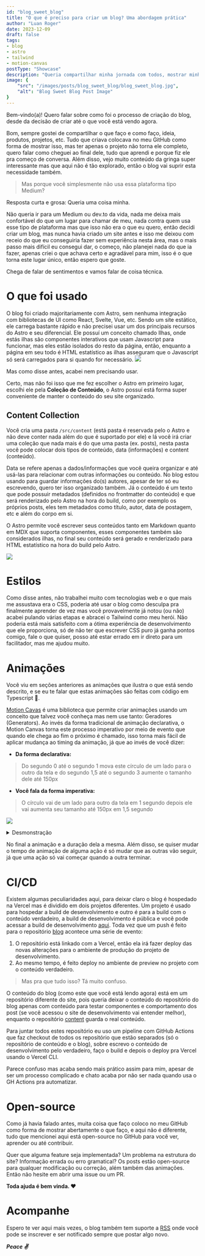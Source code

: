 ```yaml
---
id: "blog_sweet_blog"
title: "O que é preciso para criar um blog? Uma abordagem prática"
author: "Luan Roger"
date: 2023-12-09
draft: false
tags: 
- blog
- astro
- tailwind
- motion-canvas
postType: "Showcase"
description: "Queria compartilhar minha jornada com todos, mostrar minhas ideias, mas queria uma coisa minha, não queria ir para um Medium ou dev.to da vida. Nada me deixa mais confortável do que um lugar para chamar de meu."
image: {
    "src": "/images/posts/blog_sweet_blog/blog_sweet_blog.jpg",
    "alt": "Blog Sweet Blog Post Image"
}
---
```


Bem-vindo(a)! Quero falar sobre como foi o processo de criação do blog, desde da decisão de criar até o que você está vendo agora.

Bom, sempre gostei de compartilhar o que faço e como faço, ideia, produtos, projetos, etc. Tudo que criava colocava no meu GitHub como forma de mostrar isso, mas ter apenas o projeto não torna ele completo, quero falar como cheguei ao final dele, tudo que aprendi e porque fiz ele pra começo de conversa. Além disso, vejo muito conteúdo da gringa super interessante mas que aqui não é tão explorado, então o blog vai suprir esta necessidade também.

> Mas porque você simplesmente não usa essa plataforma tipo Medium?

Resposta curta e grosa: Queria uma coisa minha.

Não queria ir para um Medium ou dev.to da vida, nada me deixa mais confortável do que um lugar para chamar de meu, nada contra quem usa esse tipo de plataforma mas que isso não era o que eu quero, então decidi criar um blog, mas nunca havia criado um site antes e isso me deixou com receio do que eu conseguiria fazer sem experiência nesta área, mas o mais passo mais difícil eu consegui dar, o começo, não planejei nada do que ia fazer, apenas criei o que achava certo e agradável para mim, isso é o que torna este lugar único, então espero que goste.

Chega de falar de sentimentos e vamos falar de coisa técnica.

# O que foi usado
O blog foi criado majoritariamente com <BrandIcon brand="astro"/> Astro, sem nenhuma integração com bibliotecas de UI como <BrandIcon brand="react"/> React, <BrandIcon brand="svelte"/> Svelte, <BrandIcon brand="vuedotjs"/> Vue, etc. 
Sendo um site estático, ele carrega bastante rápido e não precisei usar um dos principais recursos do Astro e seu diferencial. Ele possuí um conceito chamado Ilhas, onde estás ilhas são componentes interativos que usam <BrandIcon brand="javascript"/> Javascript para funcionar, mas eles estão isolados do resto da página, então, enquanto a página em seu todo é <BrandIcon brand="html5"/> HTML estatístico as ilhas asseguram que o Javascript só será carregados para si quando for necessário.
![](/images/posts/blog_sweet_blog/astro_islands.gif)

Mas como disse antes, acabei nem precisando usar.

Certo, mas não foi isso que me fez escolher o Astro em primeiro lugar, escolhi ele pela **Coleção de Conteúdo**, o Astro possuí está forma super conveniente de manter o conteúdo do seu site organizado.

## Content Collection
Você cria uma pasta `/src/content` (está pasta é reservada pelo o Astro e não deve conter nada além do que é suportado por ele) e lá você irá criar uma coleção que nada mais é do que uma pasta (ex. posts), nesta pasta você pode colocar dois tipos de conteúdo, data (informações) e content (conteúdo).

Data se refere apenas a dados/informações que você queira organizar e até usá-las para relacionar com outras informações ou conteúdo. No blog estou usando para guardar informações do(s) autores, apesar de ter só eu escrevendo, quero ter isso organizado também.
Já o conteúdo é um texto que pode possuir metadados (definidos no frontmatter do conteúdo) e que será renderizado pelo Astro na hora do build, como por exemplo os próprios posts, eles tem metadados como título, autor, data de postagem, etc e além do corpo em si.

O Astro permite você escrever seus conteúdos tanto em <BrandIcon brand="markdown"/> Markdown quanto em <BrandIcon brand="mdx"/> MDX que suporta componentes, esses componentes também são considerados ilhas, no final seu conteúdo será gerado e renderizado para HTML estatístico na hora do build pelo Astro.

![](/images/posts/blog_sweet_blog/content_collection.gif)

# Estilos

Como disse antes, não trabalhei muito com tecnologias web e o que mais me assustava era o <BrandIcon brand="css3"/> CSS, poderia até usar o blog como desculpa pra finalmente aprender de vez mas você provavelmente já notou (ou não) acabei pulando várias etapas e abracei o <BrandIcon brand="tailwindcss"/> Tailwind como meu herói. 
Não poderia está mais satisfeito com a ótima experiência de desenvolvimento que ele proporciona, só de não ter que escrever CSS puro já ganha pontos comigo, fale o que quiser, posso até estar errado em ir direto para um facilitador, mas me ajudou muito.

# Animações
Você viu em seções anteriores as animações que ilustra o que está sendo descrito, e se eu te falar que estas animações são feitas com código em <BrandIcon brand="typescript"/> Typescript 🤯.

[Motion Cavas](https://motioncanvas.io) é uma biblioteca que permite criar animações usando um conceito que talvez você conheça mas nem use tanto: Geradores (Generators).
Ao invés da forma tradicional de animação declarativa, o Motion Canvas torna este processo imperativo por meio de evento que quando ele chega ao fim o próximo é chamado, isso torna mais fácil de aplicar mudança ao timing da animação, já que ao invés de você dizer:

- **Da forma declarativa:** 
> Do segundo 0 até o segundo 1 mova este círculo de um lado para o outro da tela e do segundo 1,5 até o segundo 3 aumente o tamanho dele até 150px
- **Você fala da forma imperativa:** 
> O círculo vai de um lado para outro da tela em 1 segundo depois ele vai aumenta seu tamanho até 150px em 1,5 segundo

![](/images/posts/blog_sweet_blog/animation_dif.png)
<details>
<summary>Desmonstração</summary>

![Animations Demo](/images/posts/blog_sweet_blog/declarative_imperative_animation.gif)  
*Estas animações específicas foram criadas pelo próprio criador do Motion Canvas para seu canal no YouTube, lá ele fala mais sobre a biblioteca, recomendo muito assistir o vídeo. [Link](https://youtu.be/WTUafAwrunE?si=EK6WvltecBdj_Czx)*
</details>

No final a animação e a duração dela a mesma. Além disso, se quiser mudar o tempo de animação de alguma ação é só mudar que as outras vão seguir, já que uma ação só vai começar quando a outra terminar.

# CI/CD
Existem algumas peculiaridades aqui, para deixar claro o blog é hospedado na <BrandIcon brand="vercel"/>Vercel mas é dividido em dois projetos diferentes.
Um projeto é usado para hospedar a build de desenvolvimento e outro é para a build com o conteúdo verdadeiro, a build de desenvolvimento é pública e você pode acessar a build de desenvolvimento [aqui](https://lrtechblog-dev.vercel.app). 
Toda vez que um push é feito para o repositório [blog](https://github.com/LR-Tech-Blog/blog) acontece uma série de evento:

1. O repositório está linkado com a Vercel, então ela irá fazer deploy das novas alterações para o ambiente de produção do projeto de desenvolvimento.
2. Ao mesmo tempo, é feito deploy no ambiente de preview no projeto com o conteúdo verdadeiro.

> Mas pra que tudo isso? Tá muito confuso.

O conteúdo do blog (como este que você está lendo agora) está em um repositório diferente do site, pois queria deixar o conteúdo do repositório do blog apenas com conteúdo para testar componentes e comportamento dos post (se você acessou o site de desenvolvimento vai entender melhor), enquanto o repositório [content](https://github.com/LR-Tech-Blog/content) guarda o real conteúdo.

Para juntar todos estes repositório eu uso um pipeline com GitHub Actions que faz checkout de todos os repositório que estão separados (só o repositório de conteúdo e o blog), sobre escrevo o conteúdo de desenvolvimento pelo verdadeiro, faço o build e depois o deploy pra Vercel usando o Vercel CLI.

Parece confuso mas acaba sendo mais prático assim para mim, apesar de ser um processo complicado e chato acaba por não ser nada quando usa o GH Actions pra automatizar.

# Open-source
Como já havia falado antes, muita coisa que faço coloco no meu GitHub como forma de mostrar abertamente o que faço, e aqui não é diferente, tudo que mencionei aqui está open-source no GitHub para você ver, aprender ou até contribuir.

Quer que alguma feature seja implementada? Um problema na estrutura do site? Informação errada ou erro gramatical? Os posts estão open-source para qualquer modificação ou correção, além também das animações. Então não hesite em abrir uma issue ou um PR.

**Toda ajuda é bem vinda. ❤️**

# Acompanhe
Espero te ver aqui mais vezes, o blog também tem suporte a [RSS](https://lrtechblog.vercel.app/rss.xml) onde você pode se inscrever e ser notificado sempre que postar algo novo.

***Peace ✌️***